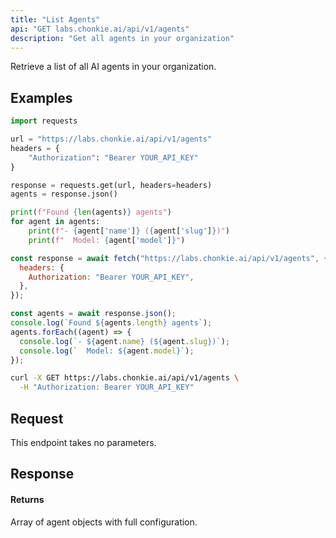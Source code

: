 ```yaml
---
title: "List Agents"
api: "GET labs.chonkie.ai/api/v1/agents"
description: "Get all agents in your organization"
---
```


Retrieve a list of all AI agents in your organization.

## Examples

<CodeGroup>

```python Python
import requests

url = "https://labs.chonkie.ai/api/v1/agents"
headers = {
    "Authorization": "Bearer YOUR_API_KEY"
}

response = requests.get(url, headers=headers)
agents = response.json()

print(f"Found {len(agents)} agents")
for agent in agents:
    print(f"- {agent['name']} ({agent['slug']})")
    print(f"  Model: {agent['model']}")
```

```javascript JavaScript
const response = await fetch("https://labs.chonkie.ai/api/v1/agents", {
  headers: {
    Authorization: "Bearer YOUR_API_KEY",
  },
});

const agents = await response.json();
console.log(`Found ${agents.length} agents`);
agents.forEach((agent) => {
  console.log(`- ${agent.name} (${agent.slug})`);
  console.log(`  Model: ${agent.model}`);
});
```

```bash cURL
curl -X GET https://labs.chonkie.ai/api/v1/agents \
  -H "Authorization: Bearer YOUR_API_KEY"
```

</CodeGroup>

## Request

This endpoint takes no parameters.

## Response

#### Returns

Array of agent objects with full configuration.
